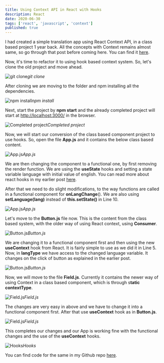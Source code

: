 ```yaml
---
title: Using Context API in React with Hooks
description: React
date: 2020-06-30
tags: ['react', 'javascript', 'context']
published: true
---
```


I had created a simple translation app using React Context API, in a class based project 1 year back. All the concepts with Context remains almost same, so go through that post before coming here. You can find it [here](https://thewebdev.tech/react-context).

Now, it's time to refactor it to using hook based context system. So, let's clone the old project and move ahead.

![git clone](https://ik.imagekit.io/thewebdev/ReactContext/2/1_8N1aQgP9n.png)*git clone*

After cloning we are moving to the folder and npm installing all the dependencies.

![npm install](https://ik.imagekit.io/thewebdev/ReactContext/2/2_vJRJrTN_Z.png)*npm install*

Next, start the project by **npm start** and the already completed project will start at [http://localhost:3000/](http://localhost:3000/) in the browser.

![Completed project](https://ik.imagekit.io/thewebdev/ReactContext/2/3_5b8v8ROMl.png)*Completed project*

Now, we will start our conversion of the class based component project to use hooks. So, open the file **App.js** and it contains the below class based content.

![App.js](https://ik.imagekit.io/thewebdev/ReactContext/2/4_QtHeaaIKS3.png)*App.js*

We are then changing the component to a functional one, by first removing the render function. We are using the **useState** hooks and setting a state variable language with initial value of english. You can read more about react hooks in my earlier post [here](https://thewebdev.tech/react-hooks).

After that we need to do slight modifications, to the way functions are called in a functional component for **onLangChange**(). We are also using **setLanguage(lang)** instead of **this.setState()** in Line 10.

![App.js](https://ik.imagekit.io/thewebdev/ReactContext/2/5_Rnv5MP9Vi.png)*App.js*

Let's move to the **Button.js** file now. This is the content from the class based system, with the older way of using React context, using **Consumer**.

![Button.js](https://ik.imagekit.io/thewebdev/ReactContext/2/6_pD-4_8gVu.png)*Button.js*

We are changing it to a functional component first and then using the new **useContext** hook from React. It is fairly simple to use as we did it in Line 5. Now, in **langType** we have access to the changed language variable. It changes on the click of button as explained in the earlier post.

![Button.js](https://ik.imagekit.io/thewebdev/ReactContext/2/7_SNScXtoFC8.png)*Button.js*

Now, we will move to the file **Field.js**. Currently it contains the newer way of using Context in a class based component, which is through s**tatic contextType**.

![Field.js](https://ik.imagekit.io/thewebdev/ReactContext/2/8_mYov4wXj2F.png)*Field.js*

The changes are very easy in above and we have to change it into a functional component first. After that use **useContext** hook as in **Button.js**.

![Field.js](https://ik.imagekit.io/thewebdev/ReactContext/2/9_JNozlR1Mpg.png)*Field.js*

This completes our changes and our App is working fine with the functional changes and the use of the **useContext** hooks.

![Hooks](https://ik.imagekit.io/thewebdev/ReactContext/2/10_SUQzWqagni.gif)*Hooks*

You can find code for the same in my Github repo [here](https://github.com/nabendu82/translation-hooks).
